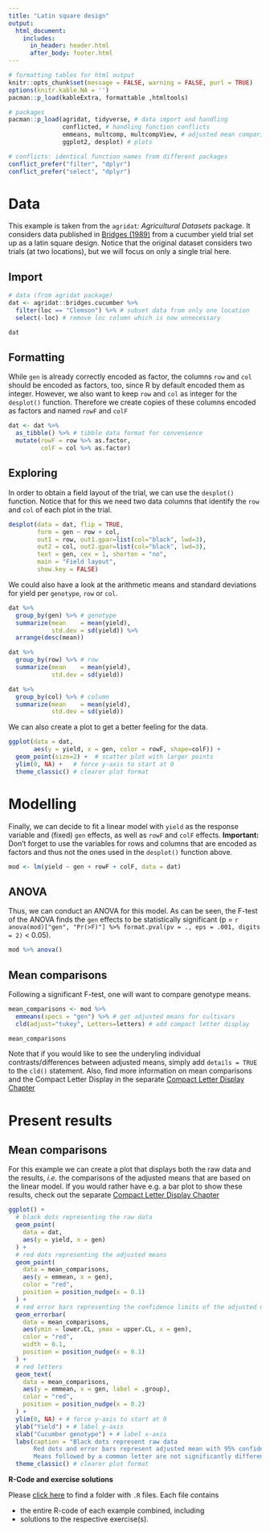 ```yaml
---
title: "Latin square design"
output: 
  html_document:
    includes:
      in_header: header.html
      after_body: footer.html		
---
```


```r
# formatting tables for html output
knitr::opts_chunk$set(message = FALSE, warning = FALSE, purl = TRUE)
options(knitr.kable.NA = '')
pacman::p_load(kableExtra, formattable ,htmltools)
```

```r
# packages
pacman::p_load(agridat, tidyverse, # data import and handling
               conflicted, # handling function conflicts
               emmeans, multcomp, multcompView, # adjusted mean comparisons
               ggplot2, desplot) # plots

# conflicts: identical function names from different packages
conflict_prefer("filter", "dplyr")
conflict_prefer("select", "dplyr")
```

# Data

This example is taken from the `agridat`*: Agricultural Datasets* package. It considers data published in [Bridges (1989)](https://rdrr.io/github/kwstat/agridat/man/bridges.cucumber.html){target="_blank"} from a cucumber yield trial set up as a latin square design. Notice that the original dataset considers two trials (at two locations), but we will focus on only a single trial here.  

## Import

```r
# data (from agridat package)
dat <- agridat::bridges.cucumber %>% 
  filter(loc == "Clemson") %>% # subset data from only one location
  select(-loc) # remove loc column which is now unnecessary

dat
```

## Formatting

While `gen` is already correctly encoded as factor, the columns `row` and `col` should be encoded as factors, too, since R by default encoded them as integer. However, we also want to keep `row` and `col` as integer for the `desplot()` function. Therefore we create copies of these columns encoded as factors and named `rowF` and `colF`

```r
dat <- dat %>% 
  as_tibble() %>% # tibble data format for convenience
  mutate(rowF = row %>% as.factor,
         colF = col %>% as.factor)
```

## Exploring

In order to obtain a field layout of the trial, we can use the `desplot()` function. Notice that for this we need two data columns that identify the `row` and `col` of each plot in the trial. 

```r
desplot(data = dat, flip = TRUE,
        form = gen ~ row + col, 
        out1 = row, out1.gpar=list(col="black", lwd=3),
        out2 = col, out2.gpar=list(col="black", lwd=3),
        text = gen, cex = 1, shorten = "no",
        main = "Field layout", 
        show.key = FALSE)
```

We could also have a look at the arithmetic means and standard deviations for yield per `genotype`, `row` or `col`.

```r
dat %>% 
  group_by(gen) %>% # genotype
  summarize(mean    = mean(yield),
            std.dev = sd(yield)) %>% 
  arrange(desc(mean))
```

<div class = "row"> <div class = "col-md-6">
```r
dat %>% 
  group_by(row) %>% # row
  summarize(mean    = mean(yield),
            std.dev = sd(yield))
```
</div> <div class = "col-md-6">
```r
dat %>% 
  group_by(col) %>% # column
  summarize(mean    = mean(yield),
            std.dev = sd(yield))
```
</div> </div>

We can also create a plot to get a better feeling for the data.

```r
ggplot(data = dat,
       aes(y = yield, x = gen, color = rowF, shape=colF)) +
  geom_point(size=2) +  # scatter plot with larger points
  ylim(0, NA) +   # force y-axis to start at 0
  theme_classic() # clearer plot format 
```

# Modelling

Finally, we can decide to fit a linear model with `yield` as the response variable and (fixed) `gen` effects, as well as `rowF` and `colF` effects. **Important:** Don't forget to use the variables for rows and columns that are encoded as factors and thus not the ones used in the `desplot()` function above.

```r
mod <- lm(yield ~ gen + rowF + colF, data = dat)
```

## ANOVA

Thus, we can conduct an ANOVA for this model. As can be seen, the F-test of the ANOVA finds the `gen` effects to be statistically significant (p = `r anova(mod)["gen", "Pr(>F)"] %>% format.pval(pv = ., eps = .001, digits = 2)` < 0.05). 

```r
mod %>% anova()
```

## Mean comparisons

Following a significant F-test, one will want to compare genotype means.

```r
mean_comparisons <- mod %>% 
  emmeans(specs = "gen") %>% # get adjusted means for cultivars
  cld(adjust="tukey", Letters=letters) # add compact letter display

mean_comparisons
```

Note that if you would like to see the underyling individual contrasts/differences between adjusted means, simply add `details = TRUE` to the `cld()` statement. Also, find more information on mean comparisons and the Compact Letter Display in the separate [Compact Letter Display Chapter](compactletterdisplay.html)

# Present results

## Mean comparisons

For this example we can create a plot that displays both the raw data and the results, *i.e.* the comparisons of the adjusted means that are based on the linear model. If you would rather have e.g. a bar plot to show these results, check out the separate [Compact Letter Display Chapter](compactletterdisplay.html)

```r
ggplot() +
  # black dots representing the raw data
  geom_point(
    data = dat,
    aes(y = yield, x = gen)
  ) +
  # red dots representing the adjusted means
  geom_point(
    data = mean_comparisons,
    aes(y = emmean, x = gen),
    color = "red",
    position = position_nudge(x = 0.1)
  ) +
  # red error bars representing the confidence limits of the adjusted means
  geom_errorbar(
    data = mean_comparisons,
    aes(ymin = lower.CL, ymax = upper.CL, x = gen),
    color = "red",
    width = 0.1,
    position = position_nudge(x = 0.1)
  ) +
  # red letters 
  geom_text(
    data = mean_comparisons,
    aes(y = emmean, x = gen, label = .group),
    color = "red",
    position = position_nudge(x = 0.2)
  ) + 
  ylim(0, NA) + # force y-axis to start at 0
  ylab("Yield") + # label y-axis
  xlab("Cucumber genotype") + # label x-axis
  labs(caption = "Black dots represent raw data
       Red dots and error bars represent adjusted mean with 95% confidence limits per genotype
       Means followed by a common letter are not significantly different according to the Tukey-test") +
  theme_classic() # clearer plot format 
```

**R-Code and exercise solutions**

Please [click here](https://github.com/SchmidtPaul/DSFAIR/tree/master/Rpurl){target="_blank"} to find a folder with `.R` files. Each file contains

 * the entire R-code of each example combined, including
 * solutions to the respective exercise(s).